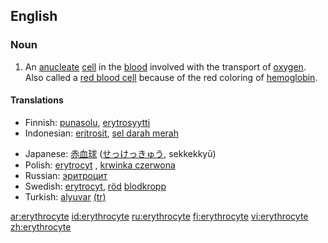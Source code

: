 ==English==

===Noun===
{{en-noun}}

# {{cytology}} An [[anucleate]] [[cell]] in the [[blood]] involved with the transport of [[oxygen]].  Also called a [[red blood cell]] because of the red coloring of [[hemoglobin]].

====Translations====
{{trans-top|a red blood cell}}
*Finnish: [[punasolu]], [[erytrosyytti]]
*Indonesian: [[eritrosit]], [[sel darah merah]]
{{trans-mid}}
*Japanese: [[赤血球]] ([[せっけっきゅう]], sekkekkyū)
*Polish: [[erytrocyt]] {{m}}, [[krwinka czerwona]] {{f}}
*Russian: [[эритроцит]]
*Swedish: [[erytrocyt]], [[röd]] [[blodkropp]]
*Turkish: [[alyuvar]] [[:tr:alyuvar|(tr)]]
{{trans-bottom}}

[[ar:erythrocyte]]
[[id:erythrocyte]]
[[ru:erythrocyte]]
[[fi:erythrocyte]]
[[vi:erythrocyte]]
[[zh:erythrocyte]]